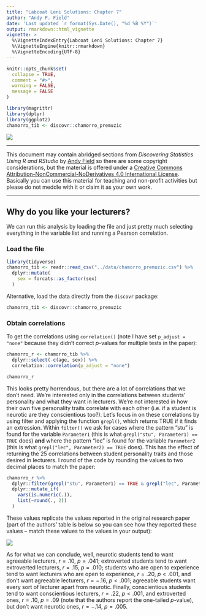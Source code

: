 ```yaml
---
title: "Labcoat Leni Solutions: Chapter 7"
author: "Andy P. Field"
date: 'Last updated `r format(Sys.Date(), "%d %B %Y")`'
output: rmarkdown::html_vignette
vignette: >
  %\VignetteIndexEntry{Labcoat Leni Solutions: Chapter 7}
  %\VignetteEngine{knitr::rmarkdown}
  %\VignetteEncoding{UTF-8}
---
```


```r
knitr::opts_chunk$set(
  collapse = TRUE,
  comment = "#>",
  warning = FALSE,
  message = FALSE
)
```

```r
library(magrittr)
library(dplyr)
library(ggplot2)
chamorro_tib <- discovr::chamorro_premuzic
```
![](images/leni_banner.png)

***

This document may contain abridged sections from *Discovering Statistics Using R and RStudio* by [Andy Field](https://www.discoveringstatistics.com/) so there are some copyright considerations, but the material is offered under a [Creative Commons Attribution-NonCommercial-NoDerivatives 4.0 International License](http://creativecommons.org/licenses/by-nc-nd/4.0/). Basically you can use this material for teaching and non-profit activities but please do not meddle with it or claim it as your own work.

***

## Why do you like your lecturers?

We can run this analysis by loading the file and just pretty much selecting everything in the variable list and running a Pearson correlation.

### Load the file

```r
library(tidyverse)
chamorro_tib <- readr::read_csv("../data/chamorro_premuzic.csv") %>% 
  dplyr::mutate(
    sex = forcats::as_factor(sex)
  )
```

Alternative, load the data directly from the `discovr` package:

```r
chamorro_tib <- discovr::chamorro_premuzic
```

### Obtain correlations

To get the correlations using `correlation()` (note I have set `p_adjust = "none"` because they didn't correct *p*-values for multiple tests in the paper):

```r
chamorro_r <- chamorro_tib %>% 
  dplyr::select(-c(age, sex)) %>%
  correlation::correlation(p_adjust = "none")

chamorro_r
```


This looks pretty horrendous, but there are a lot of correlations that we don’t need. We’re interested only in the correlations between students’ personality and what they want in lecturers. We’re not interested in how their own five personality traits correlate with each other (i.e. if a student is neurotic are they conscientious too?). Let's focus in on these correlations by using filter and applying the function `grepl()`, which returns TRUE if it finds an extression. Within `filter()` we ask for cases where the pattern "stu" is found for the variable `Parameter1` (this is what `grepl("stu", Parameter1) == TRUE` does) **and** where the pattern "lec" is found for the variable `Parameter2` (this is what `grepl("lec", Parameter2) == TRUE` does). This has the effect of returning the 25 correlations between student personality traits and those desired in lecturers. I round of the code by rounding the values to two decimal places to match the paper:

```r
chamorro_r %>% 
  dplyr::filter(grepl("stu", Parameter1) == TRUE & grepl("lec", Parameter2)) %>% 
  dplyr::mutate_if(
    vars(is.numeric(.)),
    list(~round(., 2))
  )
```

These values replicate the values reported in the original research paper (part of the authors’ table is below so you can see how they reported these values – match these values to the values in your output):

![](images/ds_c07_leni_fig_01.png)
 

As for what we can conclude, well, neurotic students tend to want agreeable lecturers, $r = .10$, $p = .041$; extroverted students tend to want extroverted lecturers, $r = .15$, $p = .010$; students who are open to experience tend to want lecturers who are open to experience, $r = .20$, $p < .001$, and don't want agreeable lecturers, $r = -.16$, $p < .001$; agreeable students want every sort of lecturer apart from neurotic. Finally, conscientious students tend to want conscientious lecturers, $r = .22$, $p < .001$, and extroverted ones, $r = .10$, $p = .09$ (note that the authors report the one-tailed *p*-value), but don't want neurotic ones, $r = -.14$, $p = .005$.
